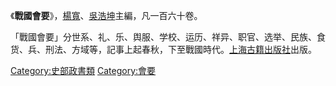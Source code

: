 {{Unreferenced|time=2016-11-18T12:16:23+00:00}}
《'''戰國會要'''》，[[楊寬|楊寬]]、[[吳浩坤|吳浩坤]]主編，凡一百六十卷。

「戰國會要」分世系、礼、乐、舆服、学校、运历、祥异、职官、选举、民族、食货、兵、刑法、方域等，記事上起春秋，下至戰國時代。[[上海古籍出版社|上海古籍出版社]]出版。

[[Category:史部政書類|Category:史部政書類]]
[[Category:會要|Category:會要]]